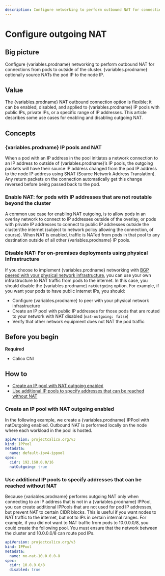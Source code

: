 ```yaml
---
description: Configure networking to perform outbound NAT for connections from pods to outside of the cluster.
---
```



# Configure outgoing NAT

## Big picture

Configure {variables.prodname} networking to perform outbound NAT for connections from pods to outside of the cluster. {variables.prodname} optionally source NATs the pod IP to the node IP.

## Value

The {variables.prodname} NAT outbound connection option is flexible; it can be enabled, disabled, and applied to {variables.prodname} IP pools with public IPs, private IPs, or a specific range of IP addresses. This article describes some use cases for enabling and disabling outgoing NAT.

## Concepts

### {variables.prodname} IP pools and NAT

When a pod with an IP address in the pool initiates a network connection to an IP address to outside of {variables.prodname}’s IP pools, the outgoing packets will have their source IP address changed from the pod IP address to the node IP address using SNAT (Source Network Address Translation). Any return packets on the connection automatically get this change reversed before being passed back to the pod.

### Enable NAT: for pods with IP addresses that are not routable beyond the cluster

A common use case for enabling NAT outgoing, is to allow pods in an overlay network to connect to IP addresses outside of the overlay, or pods with private IP addresses to connect to public IP addresses outside the cluster/the internet (subject to network policy allowing the connection, of course). When NAT is enabled, traffic is NATed from pods in that pool to any destination outside of all other {variables.prodname} IP pools.

### Disable NAT: For on-premises deployments using physical infrastructure

If you choose to implement {variables.prodname} networking with [BGP peered with your physical network infrastructure](bgp.mdx), you can use your own infrastructure to NAT traffic from pods to the internet. In this case, you should disable the {variables.prodname} `natOutgoing` option. For example, if you want your pods to have public internet IPs, you should:

- Configure {variables.prodname} to peer with your physical network infrastructure
- Create an IP pool with public IP addresses for those pods that are routed to your network with NAT disabled (`nat-outgoing: false`)
- Verify that other network equipment does not NAT the pod traffic

## Before you begin

**Required**

- Calico CNI

## How to

- [Create an IP pool with NAT outgoing enabled](#create-an-ip-pool-with-nat-outgoing-enabled)
- [Use additional IP pools to specify addresses that can be reached without NAT](#use-additional-ip-pools-to-specify-addresses-that-can-be-reached-without-nat)

### Create an IP pool with NAT outgoing enabled

In the following example, we create a {variables.prodname} IPPool with natOutgoing enabled. Outbound NAT is performed locally on the node where each workload in the pool is hosted.

```yaml
apiVersion: projectcalico.org/v3
kind: IPPool
metadata:
  name: default-ipv4-ippool
spec:
  cidr: 192.168.0.0/16
  natOutgoing: true
```

### Use additional IP pools to specify addresses that can be reached without NAT

Because {variables.prodname} performs outgoing NAT only when connecting to an IP address that is not in a {variables.prodname} IPPool, you can create additional IPPools that are not used for pod IP addresses, but prevent NAT to certain CIDR blocks. This is useful if you want nodes to NAT traffic to the internet, but not to IPs in certain internal ranges. For example, if you did not want to NAT traffic from pods to 10.0.0.0/8, you could create the following pool. You must ensure that the network between the cluster and 10.0.0.0/8 can route pod IPs.

```yaml
apiVersion: projectcalico.org/v3
kind: IPPool
metadata:
  name: no-nat-10.0.0.0-8
spec:
  cidr: 10.0.0.0/8
  disabled: true
```
